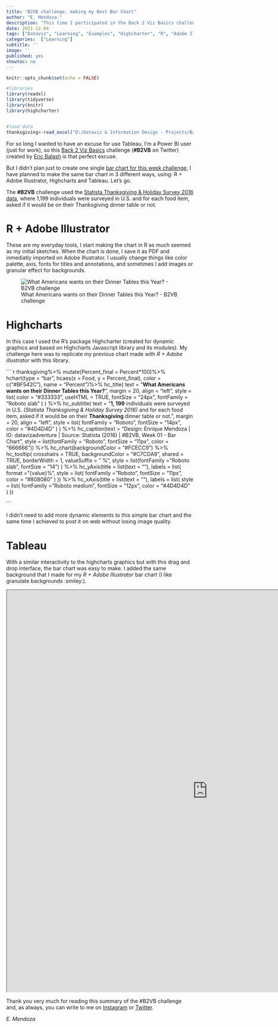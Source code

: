 ```yaml
---
title: "B2VB challenge, making my Best Bar Chart"
author: "E. Mendoza."
description: "This time I participated in the Back 2 Viz Basics challenge making my Best Bar Chart for the week 01, using  the Statista Thanksgiving & Holiday Survey 2016 data."
date: 2021-12-04
tags: ["Dataviz", "Learning", "Examples", "Highcharter", "R", "Adobe Illustrator", "Challenge", "B2VB"]
categories:  ["Learning"]
subtitle: ''
image: ''
published: yes
showtoc: no
---
```



```r
knitr::opts_chunk$set(echo = FALSE)

#libraries
library(readxl)
library(tidyverse)
library(knitr)
library(highcharter)


#load data
thanksgiving<-read_excel("D:/Dataviz & Information Design - Projects/Back2VizBasics/Week 01/Data/01 - Preview - Build Your Best Bar Chart.xlsx", sheet =1)
```

For so long I wanted to have an excuse for use Tableau, I’m a Power BI user (just for work), so this [Back 2 Viz Basics](https://www.thetableaustudentguide.com/vizbasics) challenge (**#B2VB** on Twitter) created by [Eric Balash](https://twitter.com/ReadySetData) is that perfect excuse.

But I didn't plan just to create one single [bar chart for this week challenge](https://data.world/back2vizbasics/2021teaser-build-your-best-bar-chart), I have planned to make the same bar chart in 3 different ways, using: R + Adobe Illustrator, Highcharts and Tableau. Let's go.

The **#B2VB** challenge used the [Statista Thanksgiving & Holiday Survey 2016 data](https://www.statista.com/study/24944/thanksgiving-in-the-us-statista-dossier/), where 1,199 individuals were surveyed in U.S. and for each food item, asked if it would be on their Thanksgiving dinner table or not.

# R + Adobe Illustrator

These are my everyday tools, I start making the chart in R as much seemed as my initial sketches. When the chart is done, I save it as PDF and inmediatly imported on Adobe Illustrator. I usually change things like color palette, axis, fonts for titles and annotations, and sometimes I add images or granular effect for backgrounds.

![What Americans wants on their Dinner Tables this Year? - B2VB challenge](\content\post\2021-04-12-B2VB-week01-thanksgiving-bar-chart\Thanksgiving.png)

# Highcharts

In this case I used the R's package Highcharter (created for dynamic graphics and based on Highcharts Javascript library and its modules). My challenge here was to replicate my previous chart made with *R + Adobe illustrator* with this library.

````r

thanksgiving%>%
  mutate(Percent_final = Percent*100)%>%
  hchart(type = "bar",
         hcaes(x = Food, y = Percent_final),
         color = c("#BF542C"),
         name = "Percent")%>%
  hc_title(
    text = "<b>What Americans wants on their Dinner Tables this Year?</b>",
    margin = 20,
    align = "left",
    style = list(
      color = "#333333",
      useHTML = TRUE,
      fontSize = "24px",
      fontFamily = "Roboto slab"
    )
  ) %>%
  hc_subtitle(
    text = "<b>1, 199</b> individuals were surveyed in U.S. <i>(Statista Thanksgiving & Holiday Survey 2016)</i> and for each food item, asked if it would be on  their <b>Thanksgiving</b> dinner table or not.",
    margin = 20,
    align = "left",
    style = list(
      fontFamily = "Roboto",
      fontSize = "14px",
      color = "#4D4D4D"
    )
  ) %>%
  hc_caption(text = "Design: Enrique Mendoza | IG: datavizadventure | Source: Statista (2016) | #B2VB, Week 01 - Bar Chart",
             style = list(fontFamily = "Roboto", fontSize = "11px", color = "666666")) %>%
  hc_chart(backgroundColor = "#FCECC9") %>%
  hc_tooltip(
    crosshairs = TRUE,
    backgroundColor = "#C7CDA9",
    shared = TRUE,
    borderWidth = 1,
    valueSuffix = " %",
    style = list(fontFamily = "Roboto slab", fontSize = "14")
  ) %>%
  hc_yAxis(title = list(text = ""),
           labels = list(
             format = "{value}%",
             style = list(
               fontFamily = "Roboto",
               fontSize = "11px",
               color = "#808080"
             )
           )) %>%
  hc_xAxis(title = list(text = ""), labels = list(
    style = list(
      fontFamily = "Roboto medium",
      fontSize = "12px",
      color = "#4D4D4D"
    ) 
  ))

```

I didn't need to add more dynamic elements to this simple bar chart and the same time I achieved to post it on web without losing image quality.

# Tableau

With a similar interactivity to the highcharts graphics but with this drag and drop interface, the bar chart was easy to make. I added the same background that I made for my *R + Adobe Illustrator* bar chart (I like granulate backgrounds :smiley:).

<iframe src="https://public.tableau.com/views/B2VBchallenge-Week01/Dashboard1??:showVizHome=no&:embed=true" width="1080" height="1080"></iframe>

Thank you very much for reading this summary of the #B2VB challenge and, as always, you can write to me on [Instagram](https://www.instagram.com/datavizadventure/) or [Twitter](https://twitter.com/DatavizAdventuR).

*E. Mendoza*
